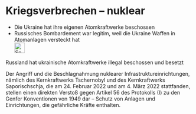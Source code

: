 # Kriegsverbrechen – nuklear {#sec-warcrimes-nuclear}

::: {.callout-caution title=„Myth“}
- Die Ukraine hat ihre eigenen Atomkraftwerke beschossen
- Russisches Bombardement war legitim, weil die Ukraine Waffen in Atomanlagen versteckt hat
[<br>![Search for topic in EUvsDisinfo](../all_common_img/EUvsDisinfo_400x240.jpg){height=2em}](https://euvsdisinfo.eu/disinformation-cases/?text=war%20crimes%20(nuclear%7Catom%7CZaporizhzhia%7CChernobyl)&sort=relevance)
:::

::: {.callout-tip title=„Truth“}
Russland hat ukrainische Atomkraftwerke illegal beschossen und besetzt
:::

Der Angriff und die Beschlagnahmung nuklearer Infrastruktureinrichtungen, nämlich des Kernkraftwerks Tschernobyl und des Kernkraftwerks Saporischschja, die am 24\. Februar 2022 und am 4\. März 2022 stattfanden, stellen einen direkten Verstoß gegen Artikel 56 des Protokolls (I) zu den Genfer Konventionen von 1949 dar – Schutz von Anlagen und Einrichtungen, die gefährliche Kräfte enthalten. 


